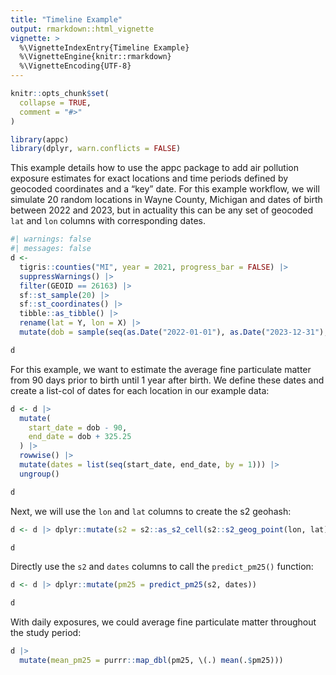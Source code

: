 ```yaml
---
title: "Timeline Example"
output: rmarkdown::html_vignette
vignette: >
  %\VignetteIndexEntry{Timeline Example}
  %\VignetteEngine{knitr::rmarkdown}
  %\VignetteEncoding{UTF-8}
---
```


```r
knitr::opts_chunk$set(
  collapse = TRUE,
  comment = "#>"
)
```

```r
library(appc)
library(dplyr, warn.conflicts = FALSE)
```

This example details how to use the appc package to add air pollution exposure estimates for exact locations and time periods defined by geocoded coordinates and a "key" date. For this example workflow, we will simulate 20 random locations in Wayne County, Michigan and dates of birth between 2022 and 2023, but in actuality this can be any set of geocoded `lat` and `lon` columns with corresponding dates.

```r
#| warnings: false
#| messages: false
d <-
  tigris::counties("MI", year = 2021, progress_bar = FALSE) |>
  suppressWarnings() |>
  filter(GEOID == 26163) |>
  sf::st_sample(20) |>
  sf::st_coordinates() |>
  tibble::as_tibble() |>
  rename(lat = Y, lon = X) |>
  mutate(dob = sample(seq(as.Date("2022-01-01"), as.Date("2023-12-31"), by = 1), size = 20))

d
```

For this example, we want to estimate the average fine particulate matter from 90 days prior to birth until 1 year after birth. We define these dates and create a list-col of dates for each location in our example data:

```r
d <- d |>
  mutate(
    start_date = dob - 90,
    end_date = dob + 325.25
  ) |>
  rowwise() |>
  mutate(dates = list(seq(start_date, end_date, by = 1))) |>
  ungroup()

d
```

Next, we will use the `lon` and `lat` columns to create the s2 geohash:

```r
d <- d |> dplyr::mutate(s2 = s2::as_s2_cell(s2::s2_geog_point(lon, lat)))

d
```

Directly use the `s2` and `dates` columns to call the `predict_pm25()` function:

```r
d <- d |> dplyr::mutate(pm25 = predict_pm25(s2, dates))

d
```

With daily exposures, we could average fine particulate matter throughout the study period:

```r
d |>
  mutate(mean_pm25 = purrr::map_dbl(pm25, \(.) mean(.$pm25)))
```
